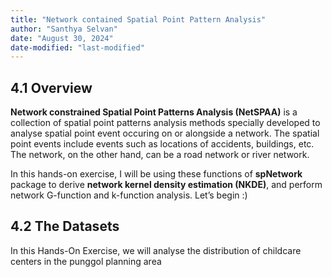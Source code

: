 ```yaml
---
title: "Network contained Spatial Point Pattern Analysis"
author: "Santhya Selvan"
date: "August 30, 2024"
date-modified: "last-modified"
---
```


## 4.1 Overview

**Network constrained Spatial Point Patterns Analysis (NetSPAA)** is a collection of spatial point patterns analysis methods specially developed to analyse spatial point event occuring on or alongside a network. The spatial point events include events such as locations of accidents, buildings, etc. The network, on the other hand, can be a road network or river network.

In this hands-on exercise, I will be using these functions of **spNetwork** package to derive **network kernel density estimation (NKDE)**, and perform network G-function and k-function analysis. Let's begin :)

## 4.2 The Datasets

In this Hands-On Exercise, we will analyse the distribution of childcare centers in the punggol planning area
